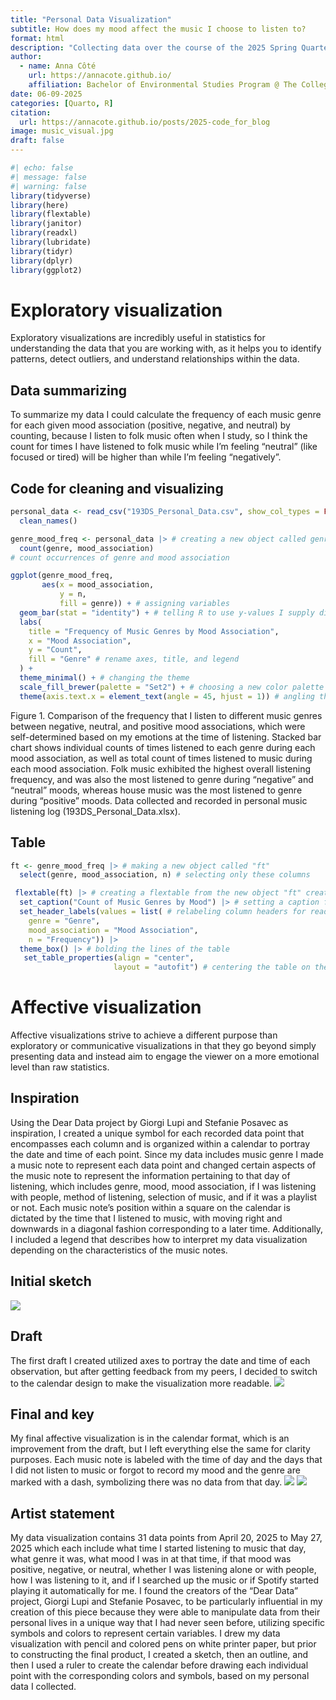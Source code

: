 ```yaml
---
title: "Personal Data Visualization"
subtitle: How does my mood affect the music I choose to listen to?
format: html
description: "Collecting data over the course of the 2025 Spring Quarter and compiling it into visualizations."
author:
  - name: Anna Côté
    url: https://annacote.github.io/
    affiliation: Bachelor of Environmental Studies Program @ The College of Letters and Sciences (UCSB)
date: 06-09-2025
categories: [Quarto, R]
citation:
  url: https://annacote.github.io/posts/2025-code_for_blog
image: music_visual.jpg
draft: false
---
```


```r
#| echo: false
#| message: false
#| warning: false
library(tidyverse)
library(here)
library(flextable)
library(janitor)
library(readxl)
library(lubridate)
library(tidyr)
library(dplyr)
library(ggplot2)
```

# Exploratory visualization
Exploratory visualizations are incredibly useful in statistics for understanding the data that you are working with, as it helps you to identify patterns, detect outliers, and understand relationships within the data.

## Data summarizing

To summarize my data I could calculate the frequency of each music genre for each given mood association (positive, negative, and neutral) by counting, because I listen to folk music often when I study, so I think the count for times I have listened to folk music while I'm feeling "neutral" (like focused or tired) will be higher than while I'm feeling "negatively".

## Code for cleaning and visualizing

```r
personal_data <- read_csv("193DS_Personal_Data.csv", show_col_types = FALSE) |> # reading in my personal data frame and cleaning it
  clean_names()
```

```r
genre_mood_freq <- personal_data |> # creating a new object called genre_mood_freq
  count(genre, mood_association)
# count occurrences of genre and mood association

ggplot(genre_mood_freq, 
       aes(x = mood_association, 
           y = n,
           fill = genre)) + # assigning variables
  geom_bar(stat = "identity") + # telling R to use y-values I supply directly
  labs(
    title = "Frequency of Music Genres by Mood Association",
    x = "Mood Association",
    y = "Count",
    fill = "Genre" # rename axes, title, and legend
  ) + 
  theme_minimal() + # changing the theme
  scale_fill_brewer(palette = "Set2") + # choosing a new color palette for the bar chart
  theme(axis.text.x = element_text(angle = 45, hjust = 1)) # angling the x-axis labels to be more readable
```
Figure 1. Comparison of the frequency that I listen to different music genres between negative, neutral, and positive mood associations, which were self-determined based on my emotions at the time of listening. Stacked bar chart shows individual counts of times listened to each genre during each mood association, as well as total count of times listened to music during each mood association. Folk music exhibited the highest overall listening frequency, and was also the most listened to genre during "negative" and "neutral" moods, whereas house music was the most listened to genre during "positive" moods. Data collected and recorded in personal music listening log (193DS_Personal_Data.xlsx).

## Table

```r
ft <- genre_mood_freq |> # making a new object called "ft"
  select(genre, mood_association, n) # selecting only these columns

 flextable(ft) |> # creating a flextable from the new object "ft" created
  set_caption("Count of Music Genres by Mood") |> # setting a caption for the table
  set_header_labels(values = list( # relabeling column headers for readability
    genre = "Genre",
    mood_association = "Mood Association",
    n = "Frequency")) |> 
  theme_box() |> # bolding the lines of the table
   set_table_properties(align = "center",
                       layout = "autofit") # centering the table on the page/output and autofitting the layout of it
```

# Affective visualization

Affective visualizations strive to achieve a different purpose than exploratory or communicative visualizations in that they go beyond simply presenting data and instead aim to engage the viewer on a more emotional level than raw statistics.

## Inspiration

Using the Dear Data project by Giorgi Lupi and Stefanie Posavec as inspiration, I created a unique symbol for each recorded data point that encompasses each column and is organized within a calendar to portray the date and time of each point. Since my data includes music genre I made a music note to represent each data point and changed certain aspects of the music note to represent the information pertaining to that day of listening, which includes genre, mood, mood association, if I was listening with people, method of listening, selection of music, and if it was a playlist or not. Each music note's position within a square on the calendar is dictated by the time that I listened to music, with moving right and downwards in a diagonal fashion corresponding to a later time. Additionally, I included a legend that describes how to interpret my data visualization depending on the characteristics of the music notes.

## Initial sketch
![](sketch-1.png)


## Draft
The first draft I created utilized axes to portray the date and time of each observation, but after getting feedback from my peers, I decided to switch to the calendar design to make the visualization more readable.
![](music.jpg)

## Final and key
My final affective visualization is in the calendar format, which is an improvement from the draft, but I left everything else the same for clarity purposes. Each music note is labeled with the time of day and the days that I did not listen to music or forgot to record my mood and the genre are marked with a dash, symbolizing there was no data from that day.
![](final_music.jpg)
![](music_key.jpg)

## Artist statement
My data visualization contains 31 data points from April 20, 2025 to May 27, 2025 which each include what time I started listening to music that day, what genre it was, what mood I was in at that time, if that mood was positive, negative, or neutral, whether I was listening alone or with people, how I was listening to it, and if I searched up the music or if Spotify started playing it automatically for me. I found the creators of the "Dear Data" project, Giorgi Lupi and Stefanie Posavec, to be particularly influential in my creation of this piece because they were able to manipulate data from their personal lives in a unique way that I had never seen before, utilizing specific symbols and colors to represent certain variables. I drew my data visualization with pencil and colored pens on white printer paper, but prior to constructing the final product, I created a sketch, then an outline, and then I used a ruler to create the calendar before drawing each individual point with the corresponding colors and symbols, based on my personal data I collected.
